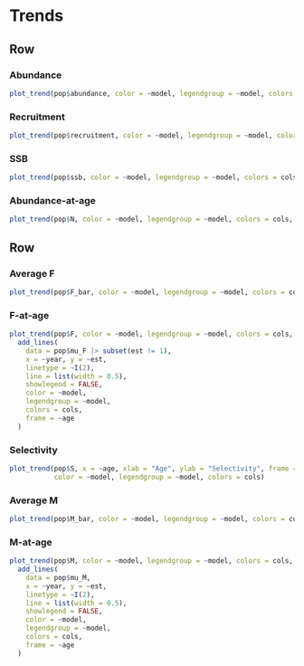 
Trends
================================================================================

Row {.tabset}
--------------------------------------------------------------------------------

### Abundance

```r
plot_trend(pop$abundance, color = ~model, legendgroup = ~model, colors = cols, ylab = "Abundance")
```

### Recruitment

```r
plot_trend(pop$recruitment, color = ~model, legendgroup = ~model, colors = cols, ylab = "Recruitment")
```

### SSB

```r
plot_trend(pop$ssb, color = ~model, legendgroup = ~model, colors = cols, ylab = "SSB")
```

### Abundance-at-age

```r
plot_trend(pop$N, color = ~model, legendgroup = ~model, colors = cols, frame = ~age, ylab = "N")
```


<!-- ### Stock-Recruit -->

<!-- ```{r} -->

<!-- ``` -->


Row {.tabset}
--------------------------------------------------------------------------------

### Average F

```r
plot_trend(pop$F_bar, color = ~model, legendgroup = ~model, colors = cols, ylab = "Average F")
```

### F-at-age

```r
plot_trend(pop$F, color = ~model, legendgroup = ~model, colors = cols, frame = ~age, ylab = "F") |> 
  add_lines(
    data = pop$mu_F |> subset(est != 1), 
    x = ~year, y = ~est, 
    linetype = ~I(2), 
    line = list(width = 0.5),
    showlegend = FALSE,
    color = ~model, 
    legendgroup = ~model, 
    colors = cols, 
    frame = ~age
  ) 
```

### Selectivity

```r
plot_trend(pop$S, x = ~age, xlab = "Age", ylab = "Selectivity", frame = ~year,
           color = ~model, legendgroup = ~model, colors = cols)
```

### Average M

```r
plot_trend(pop$M_bar, color = ~model, legendgroup = ~model, colors = cols, ylab = "Average M")
```

### M-at-age

```r
plot_trend(pop$M, color = ~model, legendgroup = ~model, colors = cols, frame = ~age, ylab = "M") |> 
  add_lines(
    data = pop$mu_M, 
    x = ~year, y = ~est, 
    linetype = ~I(2), 
    line = list(width = 0.5),
    showlegend = FALSE,
    color = ~model, 
    legendgroup = ~model, 
    colors = cols, 
    frame = ~age
  ) 
```



